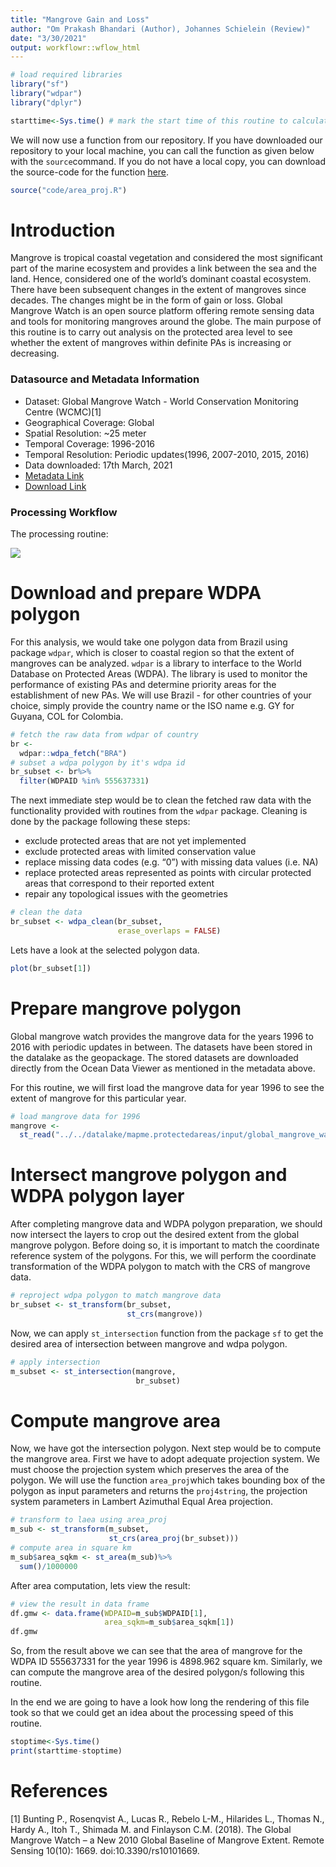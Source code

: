 ```yaml
---
title: "Mangrove Gain and Loss"
author: "Om Prakash Bhandari (Author), Johannes Schielein (Review)"
date: "3/30/2021"
output: workflowr::wflow_html
---
```


```r

# load required libraries
library("sf")
library("wdpar")
library("dplyr")

starttime<-Sys.time() # mark the start time of this routine to calculate processing time at the end
```

We will now use a function from our repository. If you have downloaded our repository to your local machine, you can call the function as given below with the `source`command.  If you do not have a local copy, you can download the source-code for the function [here](https://github.com/openkfw/mapme.protectedareas/tree/main/code).
```r

source("code/area_proj.R")
```

# Introduction

Mangrove is tropical coastal vegetation and considered the most significant part of the marine ecosystem and provides a link between the sea and the land. Hence, considered one of the world's dominant coastal ecosystem. There have been subsequent changes in the extent of mangroves since decades. The changes might be in the form of gain or loss. Global Mangrove Watch is an open source platform offering remote sensing data and tools for monitoring mangroves around the globe. 
The main purpose of this routine is to carry out analysis on the protected area level to see whether the extent of mangroves within definite PAs is increasing or decreasing. 

### Datasource and Metadata Information

- Dataset: Global Mangrove Watch - World Conservation Monitoring Centre (WCMC)[1]
- Geographical Coverage: Global
- Spatial Resolution: ~25 meter
- Temporal Coverage: 1996-2016
- Temporal Resolution: Periodic updates(1996, 2007-2010, 2015, 2016)
- Data downloaded: 17th March, 2021
- [Metadata Link](https://data.unep-wcmc.org/pdfs/45/GMW_001_Metadata.pdf?1560444488)
- [Download Link](https://data.unep-wcmc.org/datasets/45)


### Processing Workflow

The processing routine:

![](assets/workflows/gmw_area_routine.png)


# Download and prepare WDPA polygon

For this analysis, we would take one polygon data from Brazil using package `wdpar`, which is closer to coastal region so that the extent of mangroves can be analyzed. `wdpar` is a library to interface to the World Database on Protected Areas (WDPA). The library is used to monitor the performance of existing PAs and determine priority areas for the establishment of new PAs. We will use Brazil - for other countries of your choice, simply provide the country name or the ISO name e.g. GY for Guyana, COL for Colombia.

```r

# fetch the raw data from wdpar of country
br <- 
  wdpar::wdpa_fetch("BRA")
# subset a wdpa polygon by it's wdpa id
br_subset <- br%>%
  filter(WDPAID %in% 555637331)
```

The next immediate step would be to clean the fetched raw data with the functionality provided with routines from the `wdpar` package. Cleaning is done by the package following these steps:

- exclude protected areas that are not yet implemented
- exclude protected areas with limited conservation value
- replace missing data codes (e.g. "0") with missing data values (i.e. NA)
- replace protected areas represented as points with circular protected areas that correspond to their reported extent
- repair any topological issues with the geometries

```r

# clean the data
br_subset <- wdpa_clean(br_subset,
                        erase_overlaps = FALSE)
```

Lets have a look at the selected polygon data.

```r

plot(br_subset[1])
```


# Prepare mangrove polygon

Global mangrove watch provides the mangrove data for the years 1996 to 2016 with periodic updates in between. The datasets have been stored in the datalake as the geopackage. The stored datasets are downloaded directly from the Ocean Data Viewer as mentioned in the metadata above. 

For this routine, we will first load the mangrove data for year 1996 to see the extent of mangrove for this particular year.

```r

# load mangrove data for 1996
mangrove <- 
  st_read("../../datalake/mapme.protectedareas/input/global_mangrove_watch/gmw-v2-1996-valid.gpkg")
```

# Intersect mangrove polygon and WDPA polygon layer

After completing mangrove data and WDPA polygon preparation, we should now intersect the layers to crop out the desired extent from the global mangrove polygon. Before doing so, it is important to match the coordinate reference system of the polygons. For this, we will perform the coordinate transformation of the WDPA polygon to match with the CRS of mangrove data.

```r

# reproject wdpa polygon to match mangrove data
br_subset <- st_transform(br_subset,
                          st_crs(mangrove))
```

Now, we can apply `st_intersection` function from the package `sf` to get the desired area of intersection between mangrove and wdpa polygon.

```r

# apply intersection
m_subset <- st_intersection(mangrove,
                            br_subset)
```

# Compute mangrove area

Now, we have got the intersection polygon. Next step would be to compute the mangrove area. First we have to adopt adequate projection system. We must choose the projection system which preserves the area of the polygon. We will use the function `area_proj`which takes bounding box of the polygon as input parameters and returns the `proj4string`, the projection system parameters in Lambert Azimuthal Equal Area projection.

```r

# transform to laea using area_proj
m_sub <- st_transform(m_subset,
                      st_crs(area_proj(br_subset)))
# compute area in square km
m_sub$area_sqkm <- st_area(m_sub)%>%
  sum()/1000000
```

After area computation, lets view the result:
```r

# view the result in data frame
df.gmw <- data.frame(WDPAID=m_sub$WDPAID[1],
                     area_sqkm=m_sub$area_sqkm[1])
df.gmw
```


So, from the result above we can see that the area of mangrove for the WDPA ID 555637331 for the year 1996 is 4898.962 square km. 
Similarly, we can compute the mangrove area of the desired polygon/s following this routine.


In the end we are going to have a look how long the rendering of this file took so that we could get an idea about the processing speed of this routine.
```r

stoptime<-Sys.time()
print(starttime-stoptime)
```

# References

[1] Bunting P., Rosenqvist A., Lucas R., Rebelo L-M., Hilarides L., Thomas N., Hardy A., Itoh T., Shimada M. and Finlayson C.M. (2018). The Global Mangrove Watch – a New 2010 Global Baseline of Mangrove Extent. Remote Sensing 10(10): 1669. doi:10.3390/rs10101669.
